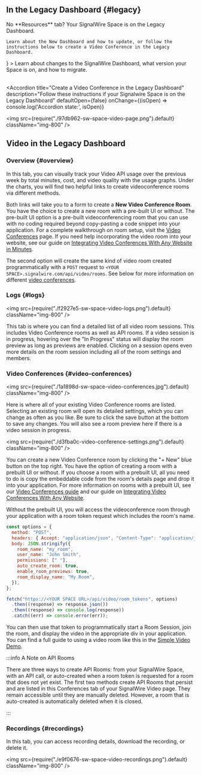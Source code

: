 
## In the Legacy Dashboard {#legacy}

<div className="row">
  
  <div className="col col--6">
    No **Resources** tab? Your SignalWire Space is on the Legacy Dashboard.
    
    Learn about the New Dashboard and how to update, or follow the instructions below to create a Video Conference in the Legacy Dashboard.
  </div>
  
  <div className="col col--6">
    <Card 
      title="The New Dashboard migration" 
      href="/platform/dashboard"
      icon={<MdDashboard />}
    >
      Learn about changes to the SignalWire Dashboard, what version your Space is on, and how to migrate.
    </Card>
  </div>
  
</div>

<br/>

<AccordionGroup>

<Accordion 
  title="Create a Video Conference in the Legacy Dashboard"
  description="Follow these instructions if your Signalwire Space is on the Legacy Dashboard"
  defaultOpen={false}
  onChange={(isOpen) => console.log('Accordion state:', isOpen)}
>

<img src={require("./97db962-sw-space-video-page.png").default} className="img-800" />

## Video in the Legacy Dashboard

### Overview {#overview}

In this tab, you can visually track your Video API usage over the previous week 
by total minutes, cost, and video quality with the usage graphs. 
Under the charts, you will find two helpful links to create videoconference rooms via different methods.

Both links will take you to a form to create a **New Video Conference Room**. 
You have the choice to create a new room with a pre-built UI or without. 
The pre-built UI option is a pre-built videoconferencing room that you can use with no coding required beyond copy-pasting a code snippet into your application. 
For a complete walkthrough on room setup, visit the [Video Conferences](/video/getting-started/video-conferences) page. 
If you need help incorporating the video room into your website, see our guide on 
[Integrating Video Conferences With Any Website in Minutes](/video/getting-started/creating-a-video-room).

The second option will create the same kind of video room created programmatically with a `POST` request to `<YOUR SPACE>.signalwire.com/api/video/rooms`. 
See below for more information on different [video conferences](#video-conferences).

### Logs {#logs}

<img src={require("./f2927e5-sw-space-video-logs.png").default} className="img-800" />

This tab is where you can find a detailed list of all video room sessions. This includes Video Conference rooms as well as API rooms. 
If a video session is in progress, hovering over the "In Progress" status will display the room preview as long as previews are enabled. 
Clicking on a session opens even more details on the room session including all of the room settings and members.

### Video Conferences {#video-conferences}

<img
  src={require("./1a1898d-sw-space-video-conferences.jpg").default}
  className="img-800"
/>

Here is where all of your existing Video Conference rooms are listed. Selecting an existing room will open its detailed settings, which you can change as often as you like. 
Be sure to click the save button at the bottom to save any changes. You will also see a room preview here if there is a video session in progress.

<img
  src={require("./d3fba0c-video-conference-settings.png").default}
  className="img-800"
/>

You can create a new Video Conference room by clicking the "+ New" blue button on the top right. 
You have the option of creating a room with a prebuilt UI or without. 
If you choose a room with a prebuilt UI, all you need to do is copy the embeddable code from the room's details page and drop it into your application. 
For more information on rooms with a prebuilt UI, see our [Video Conferences guide](/video/getting-started/video-conferences) and our guide on 
[Integrating Video Conferences With Any Website](/video/getting-started/creating-a-video-room).

Without the prebuilt UI, you will access the videoconference room through your application with a room token request which includes the room's name.

```js
const options = {
  method: "POST",
  headers: { Accept: "application/json", "Content-Type": "application/json" },
  body: JSON.stringify({
    room_name: "my_room",
    user_name: "John Smith",
    permissions: [" "],
    auto_create_room: true,
    enable_room_previews: true,
    room_display_name: "My Room",
  }),
};

fetch("https://<YOUR SPACE URL>/api/video/room_tokens", options)
  .then((response) => response.json())
  .then((response) => console.log(response))
  .catch((err) => console.error(err));
```

You can then use that token to programmatically start a Room Session, join the room, and display the video in the appropriate div in your application. 
You can find a full guide to using a video room like this in the [Simple Video Demo](/video/getting-started/simple-video-demo).

:::info A Note on API Rooms

There are three ways to create API Rooms: from your SignalWire Space, with an API call, or auto-created when a room token is requested for a room that does not yet exist. 
The first two methods create API Rooms that persist and are listed in this Conferences tab of your SignalWire Video page. 
They remain accessible until they are manually deleted. 
However, a room that is auto-created is automatically deleted when it is closed.

:::

### Recordings {#recordings}

In this tab, you can access recording details, download the recording, or delete it.

<img
  src={require("./e9f0676-sw-space-video-recordings.png").default}
  className="img-800"
/>

</Accordion>

<NewLegacy />

</AccordionGroup>